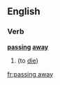 ==English==

===Verb===
'''[[passing]] [[away]]'''

# {{euphemistic}} {{present participle of|pass away}} (to [[die]])

[[fr:passing away]]